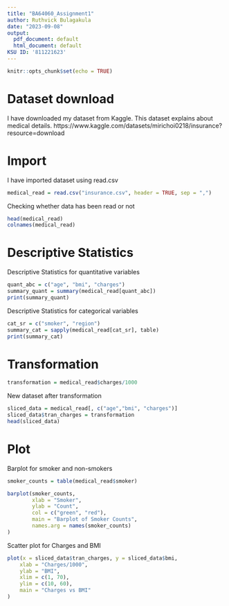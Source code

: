 ```yaml
---
title: "BA64060_Assignment1"
author: Ruthvick Bulagakula
date: "2023-09-08"
output:
  pdf_document: default
  html_document: default
KSU ID: '811221623'
---
```


```r
knitr::opts_chunk$set(echo = TRUE)
```

# Dataset download
I have downloaded my dataset from Kaggle. This dataset explains about medical details.
https://www.kaggle.com/datasets/mirichoi0218/insurance?resource=download

# Import

I have imported dataset using read.csv

```r
medical_read = read.csv("insurance.csv", header = TRUE, sep = ",")

```
Checking whether data has been read or not
```r
head(medical_read)
colnames(medical_read)
```
# Descriptive Statistics 

Descriptive Statistics for quantitative variables
```r
quant_abc = c("age", "bmi", "charges")
summary_quant = summary(medical_read[quant_abc])
print(summary_quant)
```
Descriptive Statistics for categorical variables
```r
cat_sr = c("smoker", "region")
summary_cat = sapply(medical_read[cat_sr], table)
print(summary_cat)
```

# Transformation
```r
transformation = medical_read$charges/1000
```
New dataset after transformation
```r
sliced_data = medical_read[, c("age","bmi", "charges")]
sliced_data$tran_charges = transformation
head(sliced_data)

```

# Plot
Barplot for smoker and non-smokers

```r
smoker_counts = table(medical_read$smoker)

barplot(smoker_counts, 
        xlab = "Smoker",
        ylab = "Count",
        col = c("green", "red"),
        main = "Barplot of Smoker Counts",
        names.arg = names(smoker_counts) 
)

```

Scatter plot for Charges and BMI

```r
plot(x = sliced_data$tran_charges, y = sliced_data$bmi,
    xlab = "Charges/1000",
    ylab = "BMI",
    xlim = c(1, 70),
    ylim = c(10, 60),       
    main = "Charges vs BMI"
)

```
